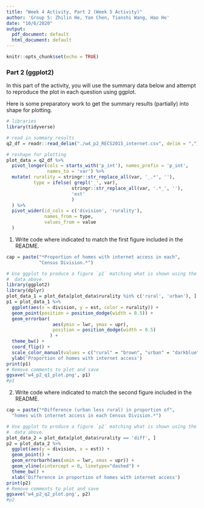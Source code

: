```yaml
---
title: "Week 4 Activity, Part 2 (Week 5 Activity)"
author: 'Group 5: Zhilin He, Yan Chen, Tianshi Wang, Hao He'
date: "10/6/2020"
output:
  pdf_document: default
  html_document: default
---
```


```r
knitr::opts_chunk$set(echo = TRUE)
```

### Part 2 (ggplot2)

In this part of the activity, you will use the summary data below and attempt
to reproduce the plot in each question using ggplot.

Here is some preparatory work to get the summary results (partially) into
shape for plotting. 

```r
# libraries
library(tidyverse)

# read in summary results
q2_df = readr::read_delim("./w4_p2_RECS2015_internet.csv", delim = ",")
```

```r
# reshape for plotting
plot_data = q2_df %>%
  pivot_longer(cols = starts_with('p_int'), names_prefix = 'p_int',
               names_to = 'var') %>%
  mutate( rurality = stringr::str_replace_all(var, '_.*', ''),
          type = ifelse( grepl('_', var), 
                        stringr::str_replace_all(var, '.*_', ''),
                        'est'
                        )
  ) %>%
  pivot_wider(id_cols = c('division', 'rurality'), 
              names_from = type, 
              values_from = value
  ) 
```

1. Write code where indicated to match the first figure included in the README.
```r
cap = paste("*Proportion of homes with internet access in each",
            "Census Division.*")

# Use ggplot to produce a figure `p1` matching what is shown using the
#  data above. 
library(ggplot2)
library(dplyr)
plot_data_1 = plot_data[plot_data$rurality %in% c('rural', 'urban'), ]
p1 = plot_data_1 %>% 
  ggplot(aes(x = division, y = est, color = rurality)) +
  geom_point(position = position_dodge(width = 0.5)) +
  geom_errorbar(
                 aes(ymin = lwr, ymax = upr),
                 position = position_dodge(width = 0.5)
                ) +
  theme_bw() +
  coord_flip() + 
  scale_color_manual(values = c("rural" = "brown", "urban" = "darkblue")) +
  ylab('Proportion of homes with internet access')
print(p1)
# Remove comments to plot and save
ggsave('w4_p2_q1_plot.png', p1)
#p1
```

2. Write code where indicated to match the second figure included in the README.
```r
cap = paste("*Difference (urban less rural) in proportion of",
  "homes with internet access in each Census Division.*")

# Use ggplot to produce a figure `p2` matching what is shown using the
#  data above. 
plot_data_2 = plot_data[plot_data$rurality == 'diff', ]
p2 = plot_data_2 %>% 
  ggplot(aes(y = division, x = est)) + 
  geom_point() +
  geom_errorbarh(aes(xmin = lwr, xmax = upr)) +
  geom_vline(xintercept = 0, linetype="dashed") +
  theme_bw() +
  xlab('Difference in proportion of homes with internet access')
print(p2)
# Remove comments to plot and save
ggsave('w4_p2_q2_plot.png', p2)
#p2

```

